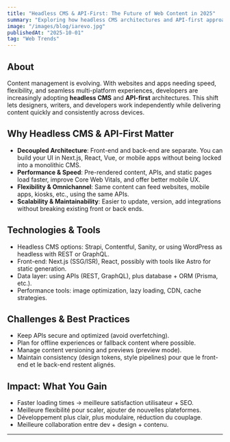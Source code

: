 ```yaml
---
title: "Headless CMS & API-First: The Future of Web Content in 2025"
summary: "Exploring how headless CMS architectures and API-first approaches are transforming content delivery, performance, and developer experience."
image: "/images/blog/iarevo.jpg"
publishedAt: "2025-10-01"
tag: "Web Trends"
---
```


## About

Content management is evolving. With websites and apps needing speed, flexibility, and seamless multi-platform experiences, developers are increasingly adopting **headless CMS** and **API-first** architectures. This shift lets designers, writers, and developers work independently while delivering content quickly and consistently across devices.

## Why Headless CMS & API-First Matter

- **Decoupled Architecture**: Front-end and back-end are separate. You can build your UI in Next.js, React, Vue, or mobile apps without being locked into a monolithic CMS.  
- **Performance & Speed**: Pre-rendered content, APIs, and static pages load faster, improve Core Web Vitals, and offer better mobile UX.  
- **Flexibility & Omnichannel**: Same content can feed websites, mobile apps, kiosks, etc., using the same APIs.  
- **Scalability & Maintainability**: Easier to update, version, add integrations without breaking existing front or back ends.

## Technologies & Tools

- Headless CMS options: Strapi, Contentful, Sanity, or using WordPress as headless with REST or GraphQL.  
- Front-end: Next.js (SSG/ISR), React, possibly with tools like Astro for static generation.  
- Data layer: using APIs (REST, GraphQL), plus database + ORM (Prisma, etc.).  
- Performance tools: image optimization, lazy loading, CDN, cache strategies.

## Challenges & Best Practices

- Keep APIs secure and optimized (avoid overfetching).  
- Plan for offline experiences or fallback content where possible.  
- Manage content versioning and previews (preview mode).  
- Maintain consistency (design tokens, style pipelines) pour que le front-end et le back-end restent alignés.

## Impact: What You Gain

- Faster loading times → meilleure satisfaction utilisateur + SEO.  
- Meilleure flexibilité pour scaler, ajouter de nouvelles plateformes.  
- Développement plus clair, plus modulaire, réduction du couplage.  
- Meilleure collaboration entre dev + design + contenu.

---

